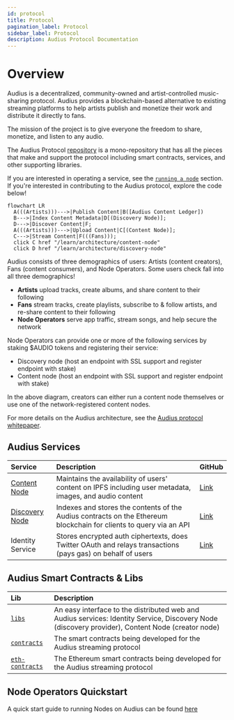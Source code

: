 ```yaml
---
id: protocol
title: Protocol
pagination_label: Protocol
sidebar_label: Protocol
description: Audius Protocol Documentation
---
```


# Overview

Audius is a decentralized, community-owned and artist-controlled music-sharing protocol. Audius
provides a blockchain-based alternative to existing streaming platforms to help artists publish and
monetize their work and distribute it directly to fans.

The mission of the project is to give everyone the freedom to share, monetize, and listen to any
audio.

The Audius Protocol [repository](https://github.com/AudiusProject/audius-protocol) is a
mono-repository that has all the pieces that make and support the protocol including smart
contracts, services, and other supporting libraries.

If you are interested in operating a service, see the [`running a node`](/node-operator/overview)
section. If you're interested in contributing to the Audius protocol, explore the code below!

```mermaid
flowchart LR
  A(((Artists)))--->|Publish Content|B([Audius Content Ledger])
  B--->|Index Content Metadata|D[(Discovery Node)];
  D--->|Discover Content|F;
  A(((Artists)))--->|Upload Content|C[(Content Node)];
  C--->|Stream Content|F(((Fans)));
  click C href "/learn/architecture/content-node"
  click D href "/learn/architecture/discovery-node"
```

Audius consists of three demographics of users: Artists (content creators), Fans (content
consumers), and Node Operators. Some users check fall into all three demographics!

- **Artists** upload tracks, create albums, and share content to their following
- **Fans** stream tracks, create playlists, subscribe to & follow artists, and re-share content to
  their following
- **Node Operators** serve app traffic, stream songs, and help secure the network

Node Operators can provide one or more of the following services by staking $AUDIO tokens and
registering their service:

- Discovery node \(host an endpoint with SSL support and register endpoint with stake\)
- Content node \(host an endpoint with SSL support and register endpoint with stake\)

In the above diagram, creators can either run a content node themselves or use one of the
network-registered content nodes.

For more details on the Audius architecture, see the
[Audius protocol whitepaper](/reference/whitepaper).

## Audius Services

| Service                                              | Description                                                                                                        | GitHub                                                                                      |
| :--------------------------------------------------- | :----------------------------------------------------------------------------------------------------------------- | :------------------------------------------------------------------------------------------ |
| [Content Node](/learn/architecture/content-node)     | Maintains the availability of users' content on IPFS including user metadata, images, and audio content            | [Link](https://github.com/AudiusProject/audius-docker-compose/tree/main/creator-node)       |
| [Discovery Node](/learn/architecture/discovery-node) | Indexes and stores the contents of the Audius contracts on the Ethereum blockchain for clients to query via an API | [Link](https://github.com/AudiusProject/audius-docker-compose/tree/main/discovery-provider) |
| Identity Service                                     | Stores encrypted auth ciphertexts, does Twitter OAuth and relays transactions (pays gas) on behalf of users        | [Link](https://github.com/AudiusProject/audius-docker-compose/tree/main/identity-service)   |

## Audius Smart Contracts & Libs

| Lib                                                                                         | Description                                                                                                                                          |
| :------------------------------------------------------------------------------------------ | :--------------------------------------------------------------------------------------------------------------------------------------------------- |
| [`libs`](https://github.com/AudiusProject/audius-protocol/tree/main/packages/libs)          | An easy interface to the distributed web and Audius services: Identity Service, Discovery Node \(discovery provider\), Content Node \(creator node\) |
| [`contracts`](https://github.com/AudiusProject/audius-protocol/tree/main/contracts)         | The smart contracts being developed for the Audius streaming protocol                                                                                |
| [`eth-contracts`](https://github.com/AudiusProject/audius-protocol/tree/main/eth-contracts) | The Ethereum smart contracts being developed for the Audius streaming protocol                                                                       |

## Node Operators Quickstart

A quick start guide to running Nodes on Audius can be found [here](/node-operator/overview)
